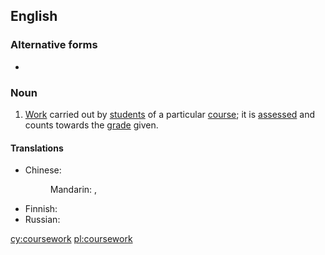 ==English==
{{wikipedia}}

===Alternative forms===
* {{l|en|course work}}

===Noun===
{{en-noun|-}}

# [[work|Work]] carried out by [[student]]s of a particular [[course]]; it is [[assess]]ed and counts towards the [[grade]] given.

====Translations====
{{trans-top|work carried out by students of a particular course}}
* Chinese:
*: Mandarin: {{t+|cmn|課程|sc=Hani}}, {{t+|cmn|课程|tr=kèchéng|sc=Hani}}
{{trans-mid}}
* Finnish: {{t+|fi|opiskelu}}
* Russian: {{t+|ru|курсова́я рабо́та|f}}
{{trans-bottom}}

[[cy:coursework]]
[[pl:coursework]]